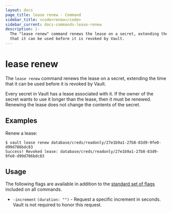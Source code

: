 ```yaml
---
layout: docs
page_title: lease renew - Command
sidebar_title: <code>renew</code>
sidebar_current: docs-commands-lease-renew
description: |-
  The "lease renew" command renews the lease on a secret, extending the time
  that it can be used before it is revoked by Vault.
---
```


# lease renew

The `lease renew` command renews the lease on a secret, extending the time that
it can be used before it is revoked by Vault.

Every secret in Vault has a lease associated with it. If the owner of the secret
wants to use it longer than the lease, then it must be renewed. Renewing the
lease does not change the contents of the secret.

## Examples

Renew a lease:

```text
$ vault lease renew database/creds/readonly/27e1b9a1-27b8-83d9-9fe0-d99d786bdc83
Success! Revoked lease: database/creds/readonly/27e1b9a1-27b8-83d9-9fe0-d99d786bdc83
```

## Usage

The following flags are available in addition to the [standard set of
flags](/docs/commands/index.html) included on all commands.

- `-increment` `(duration: "")` - Request a specific increment in seconds. Vault
  is not required to honor this request.
